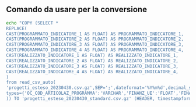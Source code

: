::: {.callout-note collapse="true"}
## Comando da usare per la conversione
```.bash
echo "COPY (SELECT *
REPLACE(
CAST(PROGRAMMATO_INDICATORE_1 AS FLOAT) AS PROGRAMMATO_INDICATORE_1,
CAST(PROGRAMMATO_INDICATORE_2 AS FLOAT) AS PROGRAMMATO_INDICATORE_2,
CAST(PROGRAMMATO_INDICATORE_3 AS FLOAT) AS PROGRAMMATO_INDICATORE_3,
CAST(PROGRAMMATO_INDICATORE_4 AS FLOAT) AS PROGRAMMATO_INDICATORE_4,
CAST(REALIZZATO_INDICATORE_1 AS FLOAT) AS REALIZZATO_INDICATORE_1,
CAST(REALIZZATO_INDICATORE_2 AS FLOAT) AS REALIZZATO_INDICATORE_2,
CAST(REALIZZATO_INDICATORE_3 AS FLOAT) AS REALIZZATO_INDICATORE_3,
CAST(REALIZZATO_INDICATORE_4 AS FLOAT) AS REALIZZATO_INDICATORE_4,
)
from read_csv_auto(
'progetti_esteso_20230430.csv.gz',SEP=';',dateformat='%Y%m%d',decimal_separator=',',sample_size=100000,
types={'OC_COD_ARTICOLAZ_PROGRAMMA':'VARCHAR','FINANZ_UE':'FLOAT','FINANZ_UE_FESR':'FLOAT','FINANZ_UE_FSE':'FLOAT','FINANZ_UE_FEASR':'FLOAT','FINANZ_UE_FEAMP':'FLOAT','FINANZ_UE_IOG':'FLOAT','FINANZ_STATO_FONDO_DI_ROTAZIONE':'FLOAT','FINANZ_STATO_FSC':'FLOAT','FINANZ_STATO_PAC':'FLOAT','FINANZ_STATO_COMPLETAMENTI':'FLOAT','FINANZ_STATO_ALTRI_PROVVEDIMENTI':'FLOAT','FINANZ_REGIONE':'FLOAT','FINANZ_PROVINCIA':'FLOAT','FINANZ_COMUNE':'FLOAT','FINANZ_RISORSE_LIBERATE':'FLOAT','FINANZ_ALTRO_PUBBLICO':'FLOAT','FINANZ_STATO_ESTERO':'FLOAT','FINANZ_PRIVATO':'FLOAT','FINANZ_DA_REPERIRE':'FLOAT','FINANZ_TOTALE_PUBBLICO':'FLOAT','ECONOMIE_TOTALI':'FLOAT','ECONOMIE_TOTALI_PUBBLICHE':'FLOAT','OC_FINANZ_UE_NETTO':'FLOAT','OC_FINANZ_UE_FESR_NETTO':'FLOAT','OC_FINANZ_UE_FSE_NETTO':'FLOAT','OC_FINANZ_UE_FEASR_NETTO':'FLOAT','OC_FINANZ_UE_FEAMP_NETTO':'FLOAT','OC_FINANZ_UE_IOG_NETTO':'FLOAT','OC_FINANZ_STATO_FONDO_ROT_NETTO':'FLOAT','OC_FINANZ_STATO_FSC_NETTO':'FLOAT','OC_FINANZ_STATO_PAC_NETTO':'FLOAT','OC_FINANZ_STATO_COMPL_NETTO':'FLOAT','OC_FINANZ_STATO_ALTRI_PROV_NETTO':'FLOAT','OC_FINANZ_REGIONE_NETTO':'FLOAT','OC_FINANZ_PROVINCIA_NETTO':'FLOAT','OC_FINANZ_COMUNE_NETTO':'FLOAT','OC_FINANZ_RISORSE_LIBERATE_NETTO':'FLOAT','OC_FINANZ_ALTRO_PUBBLICO_NETTO':'FLOAT','OC_FINANZ_STATO_ESTERO_NETTO':'FLOAT','OC_FINANZ_PRIVATO_NETTO':'FLOAT','OC_FINANZ_TOT_PUB_NETTO':'FLOAT','OC_COSTO_COESIONE':'FLOAT','IMPEGNI':'FLOAT','OC_IMPEGNI_GIURID_VINCOLANTI':'FLOAT','OC_IMPEGNI_TRASFERIMENTI':'FLOAT','OC_IMPEGNI_COESIONE':'FLOAT','TOT_PAGAMENTI':'FLOAT','OC_TOT_PAGAMENTI_BENEFICIARI':'FLOAT','OC_TOT_PAGAMENTI_TRASFERIMENTI':'FLOAT','COSTO_REALIZZATO':'FLOAT','COSTO_RENDICONTABILE_UE':'FLOAT','OC_TOT_PAGAMENTI_RENDICONTAB_UE':'FLOAT','OC_TOT_PAGAMENTI_FSC':'FLOAT','OC_TOT_PAGAMENTI_PAC':'FLOAT','OC_PAGAMENTI_COESIONE':'FLOAT','OC_DATA_INIZIO_PROGETTO':'DATE','OC_DATA_FINE_PROGETTO_PREVISTA':'DATE','OC_DATA_FINE_PROGETTO_EFFETTIVA':'DATE','DATA_INIZIO_PREV_STUDIO_FATT':'DATE','DATA_INIZIO_EFF_STUDIO_FATT':'DATE','DATA_FINE_PREV_STUDIO_FATT':'DATE','DATA_FINE_EFF_STUDIO_FATT':'DATE','DATA_INIZIO_PREV_PROG_PREL':'DATE','DATA_INIZIO_EFF_PROG_PREL':'DATE','DATA_FINE_PREV_PROG_PREL':'DATE','DATA_FINE_EFF_PROG_PREL':'DATE','DATA_INIZIO_PREV_PROG_DEF':'DATE','DATA_INIZIO_EFF_PROG_DEF':'DATE','DATA_FINE_PREV_PROG_DEF':'DATE','DATA_FINE_EFF_PROG_DEF':'DATE','DATA_INIZIO_PREV_PROG_ESEC':'DATE','DATA_INIZIO_EFF_PROG_ESEC':'DATE','DATA_FINE_PREV_PROG_ESEC':'DATE','DATA_FINE_EFF_PROG_ESEC':'DATE','DATA_INIZIO_PREV_AGG_BANDO':'DATE','DATA_INIZIO_EFF_AGG_BANDO':'DATE','DATA_FINE_PREV_AGG_BANDO':'DATE','DATA_FINE_EFF_AGG_BANDO':'DATE','DATA_INIZIO_PREV_STIP_ATTRIB':'DATE','DATA_INIZIO_EFF_STIP_ATTRIB':'DATE','DATA_FINE_PREV_STIP_ATTRIB':'DATE','DATA_FINE_EFF_STIP_ATTRIB':'DATE','DATA_INIZIO_PREV_ESECUZIONE':'DATE','DATA_INIZIO_EFF_ESECUZIONE':'DATE','DATA_FINE_PREV_ESECUZIONE':'DATE','DATA_FINE_EFF_ESECUZIONE':'DATE','DATA_INIZIO_PREV_COLLAUDO':'DATE','DATA_INIZIO_EFF_COLLAUDO':'DATE','DATA_FINE_PREV_COLLAUDO':'DATE','DATA_FINE_EFF_COLLAUDO':'DATE','COD_TIPO_PROCED_ATTIVAZIONE':'VARCHAR','OC_FLAG_REGIONE_UNICA':'INT','DATA_AGGIORNAMENTO':'DATE','OC_FLAG_CUP':'INT','PROGRAMMATO_INDICATORE_1':'VARCHAR','REALIZZATO_INDICATORE_1':'VARCHAR','PROGRAMMATO_INDICATORE_2':'VARCHAR','REALIZZATO_INDICATORE_2':'VARCHAR','PROGRAMMATO_INDICATORE_3':'VARCHAR','REALIZZATO_INDICATORE_3':'VARCHAR','PROGRAMMATO_INDICATORE_4':'VARCHAR','REALIZZATO_INDICATORE_4':'VARCHAR'}
)) TO 'progetti_esteso_20230430_standard.csv.gz' (HEADER, timestampformat '%Y-%m-%d');" |  duckdb
```
:::
